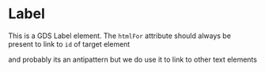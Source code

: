
<Meta of={Stories} />

# Label

This is a GDS Label element. The `htmlFor` attribute should always be present to link to `id` of target element

<Canvas of={Stories.StandardLabel} />

and probably its an antipattern but we do use it to link to other text elements
